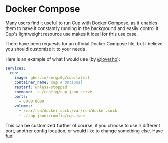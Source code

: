 # Docker Compose

Many users find it useful to run Cup with Docker Compose, as it enables them to have it constantly running in the background and easily control it. Cup's lightweight resource use makes it ideal for this use case.

There have been requests for an official Docker Compose file, but I believe you should customize it to your needs.

Here is an example of what I would use (by [@ioverho](https://github.com/ioverho)):

```yaml
services:
  cup:
    image: ghcr.io/sergi0g/cup:latest
    container_name: cup # Optional
    restart: unless-stopped
    command: -c /config/cup.json serve
    ports:
      - 8000:8000
    volumes:
      - /var/run/docker.sock:/var/run/docker.sock
      - ./cup.json:/config/cup.json
```

This can be customized further of course, if you choose to use a different port, another config location, or would like to change something else. Have fun!
